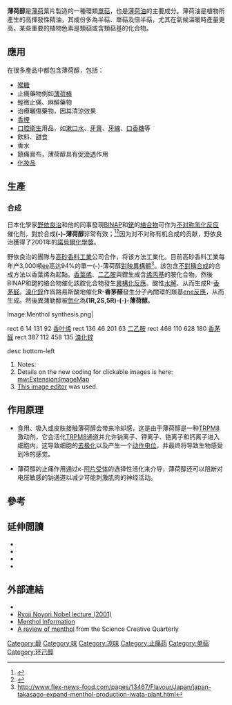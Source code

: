 {{Chembox
|   Name = 薄荷醇 (Menthol)
|   ImageFileL1 = Menthol_skeletal.svg
|   ImageSizeL1 = 100px
|   ImageNameL1 = (-)-薄荷醇
|   ImageFileR1 = Menthol-from-xtal-1999-3D-balls.png
|   ImageSizeR1 = 120px
|   ImageNameR1 = (-)-薄荷醇
|   IUPACName = (1R,2S,5R)-2-isopropyl- 5-methylcyclohexanol
|   OtherNames = 
| Section1 = {{Chembox Identifiers
| CASNo = 89-78-1
| CASNo_Comment =  (racemic)

| CASNo_Ref = {{cascite|changed|CAS}}
| CASNo1 = 2216-51-5
| CASNo1_Comment =  (chiral)

| CASNo1_Ref = {{cascite|changed|CAS}}
|    SMILES  =  CC1CCC(C(C1)O)C(C)C
|    RTECS  =  OT0350000, 外消旋
  |  IUPHAR_ligand  =  2430
|  ChemSpiderID_Ref  = {{chemspidercite|correct|chemspider}}|  ChEBI_Ref  = {{ebicite|correct|EBI}}|  ChEBI  =  15409
|  DrugBank_Ref  = {{drugbankcite|correct|drugbank}}|  DrugBank  =  DB00825
|  ChemSpiderID  =  15803
|  ChEMBL_Ref  = {{ebicite|correct|EBI}}|  ChEMBL  =  470670
|  SMILES1  =  O[C@H]1[C@H](C(C)C)CC[C@@H](C)C1
|  UNII_Ref  = {{fdacite|changed|FDA}}|  UNII  =  BZ1R15MTK7
|  UNII_Comment  =  (chiral)
|  UNII1_Ref  = {{fdacite|changed|FDA}}|  UNII1  =  YS08XHA860
|  PubChem  =  16666
|  UNII1_Comment  =  (racemic)
|  StdInChI_Ref  = {{stdinchicite|correct|chemspider}}|  StdInChI  =  1S/C10H20O/c1-7(2)9-5-4-8(3)6-10(9)11/h7-11H,4-6H2,1-3H3/t8-,9+,10-/m1/s1
|  StdInChIKey_Ref  = {{stdinchicite|correct|chemspider}}|  StdInChIKey  =  NOOLISFMXDJSKH-KXUCPTDWSA-N
|  InChI  =  1S/C10H20O/c1-7(2)9-5-4-8(3)6-10(9)11/h7-11H,4-6H2,1-3H3/t8-,9+,10-/m1/s1
|  InChIKey1  =  NOOLISFMXDJSKH-KXUCPTDWSA-N

}}
| Section2 = {{Chembox Properties
|   Formula = C<sub>10</sub>H<sub>20</sub>O
|   MolarMass = 156.27 
|   Appearance = 白色或无色晶体
|   Density = 0.890 g·cm<sup>−3</sup> (固)<br /> (外消旋或(−)-异构体)
|   Solubility = 微溶 (−)-异构体
|   MeltingPt = 36–38 °C (311 K) 外消旋<br /> 42–45 °C (318 K), (−)-异构体 (α)<br />35-33-31 °C, (−)-异构体
|   BoilingPt = 212 °C (485 K)
  }}
| Section7 = {{Chembox Hazards
|   ExternalMSDS = [[External_MSDS|External MSDS]]
|   MainHazards = 刺激性<br />可燃
|   FlashPt = 93 °C
|   RPhrases = {{R37/38}}-{{R41}}
|   SPhrases = {{S26}}-{{S36}}
}}
| Section8 = {{Chembox Related
|   Function = [[醇|醇]]
|   OtherFunctn = [[环己醇|环己醇]]，[[胡薄荷醇|胡薄荷醇]]，[[二氢香芹醇|二氢香芹醇]]，[[胡椒醇|胡椒醇]]
|   OtherCpds = [[薄荷酮|薄荷酮]]，[[薄荷烯|薄荷烯]]，[[百里酚|百里酚]]，''p''-[[对撒花烃|对撒花烃]]，[[香茅醛|香茅醛]]}}
}}

'''薄荷醇'''是[[薄荷|薄荷]]葉片製造的一種環類[[單萜|單萜]]，也是[[薄荷油|薄荷油]]的主要成分。薄荷油是植物所產生的高揮發性精油，其成份多為半萜、單萜及倍半萜，尤其在氣候溫暖時產量更高。某些重要的植物色素是類萜或含類萜基的化合物。

== 應用 ==
在很多產品中都包含薄荷醇，包括：
* [[喉糖|喉糖]]
* 止癢藥物例如[[薄荷棒|薄荷棒]]
* 輕微止痛、麻醉藥物
* 治療曬傷藥物，因其清涼效果
* [[香煙|香煙]]
* [[口腔衛生|口腔衛生]]用品，如[[漱口水|漱口水]]、[[牙膏|牙膏]]、[[牙線|牙線]]、[[口香糖|口香糖]]等
* 飲料、甜食
* 香水
* 鎮痛膏布，薄荷醇具有促[[滲透|滲透]]作用
* [[化妝品|化妝品]]

== 生產 ==
===合成===
日本化學家[[野依良治|野依良治]]和他的同事發現[[BINAP|BINAP]]和[[銠|銠]]的[[絡合物|絡合物]]可作为[[不对称氢化反应|不对称氢化反应]]催化剂，對於合成'''(-)-薄荷醇'''非常有效；<ref>
{{cite journal |last=Akutagawa |first=S |year=1992 |title=A practical synthesis of (-)-menthol with the Rh-BINAP catalyst |journal= [[Chirality_Ind.|Chirality Ind.]] |pages=313−323}}</ref><ref>
{{cite journal |last=Kumobayashi |first=Hidenori |coauthors=Sayo, Noboru; Akutagawa, Susumu; Sakaguchi, Toshiaki; and Tsuruta, Haruki |year=1997 |title=Industrial asymmetric synthesis by use of metal-BINAP catalysts |journal= [[Nippon_Kagaku_Kaishi|Nippon Kagaku Kaishi]] |volume=12 |pages=835−846}}</ref>因为对不对称有机合成的贡献，野依良治獲得了2001年的[[諾貝爾化學獎|諾貝爾化學獎]]。

野依良治的團隊与[[高砂香料工業|高砂香料工業]]公司合作，将该方法工業化。目前高砂香料工業每年产3,000噸[[對映體過量百分數|ee]]高达94%的單一(-)-薄荷醇[[對映異構體|對映異構體]]<ref>http://www.flex-news-food.com/pages/13467/Flavour/Japan/japan-takasago-expand-menthol-production-iwata-plant.html</ref>。該包含[[不對稱合成|不對稱合成]]的合成方法以香葉烯為起點。[[香葉烯|香葉烯]]、[[二乙胺|二乙胺]]與鋰生成含[[烯丙基|烯丙基]]的胺化合物。然後BINAP和銠的絡合物催化該胺化合物發生[[異構化反應|異構化反應]]、酸性[[水解|水解]]、从而生成R-[[香茅醛|香茅醛]]。[[溴化鋅|溴化鋅]]作爲路易斯酸地催化'''R-香茅醛'''發生分子內關環的羰基[[ene反應|ene反應]]，从而生成{{link-de|異蒲勒醇|Isopulegol}}。然後異蒲勒醇被[[氫化|氫化]]為'''(1R,2S,5R)-(-)-薄荷醇'''。

<imagemap>
Image:Menthol synthesis.png|

rect 6 14 131 92 [[香叶烯|香叶烯]]
rect 136 46 201 63 [[二乙胺|二乙胺]]
rect 468 110 628 180 [[香茅醛|香茅醛]]
rect 387 112 458 135 [[溴化锌|溴化锌]]

desc bottom-left
#Notes:
#Details on the new coding for clickable images is here: [[mw:Extension:ImageMap|mw:Extension:ImageMap]]
#[https://web.archive.org/web/20080327003154/http://tools.wikimedia.de/~dapete/ImageMapEdit/ImageMapEdit.html?en This image editor] was used.
</imagemap>

== 作用原理 ==
* 食用、吸入或皮肤接触薄荷醇会带来冷却感，这是由于薄荷醇是一种[[TRPM8|TRPM8]]激动剂，它会活化[[TRPM8|TRPM8]]通道并允许钠离子、钾离子、铯离子和钙离子进入细胞内，这导致细胞的[[去极化|去极化]]以及产生一个[[动作电位|动作电位]]，并最终将导致生物感受到冷的感觉。

* 薄荷醇的止痛作用通过κ-[[阿片受体|阿片受体]]的选择性活化来介导，薄荷醇还可以阻断对电压敏感的钠通道以减少可能刺激肌肉的神经活动。

==參考==
{{reflist}}

==延伸閲讀==
{{refbegin|2}}
* {{cite book|first1=E. E.|last1=Turner|first2=M. M.|last2=Harris|title=Organic Chemistry|publisher=Longmans, Green & Co.|location=London|date=1952}}
* {{cite book|title=Handbook of Chemistry and Physics|edition=71st|publisher=CRC Press|location=Ann Arbor, MI|date=1990}}
* {{cite book|title=The Merck Index|edition=7th|publisher=Merck & Co|location=Rahway, NJ|date=1960}}
* {{cite journal|title="Aroma Chemical Profile: Menthol"|journal=Perfumer & Flavorist|date=2007|volume=32|issue=12|pages=38–47}}
{{refend}}

==外部連結==
{{commons|Menthol|Menthol}}
* {{cite journal |last=Colacot |first=T. J. |title=2001 Nobel Prize in Chemistry: Timely recognition for rhodium, ruthenium and osmium-catalysed chiral reactions |journal=Platinum Metals Rev. |date=2002-04-01 |volume=46 |issue=2 |pages=82–83 |url=http://www.ingentaconnect.com/content/matthey/pmr/2002/00000046/00000002/art00011 |access-date=2020-01-27 |archive-date=2020-09-15 |archive-url=https://web.archive.org/web/20200915095010/https://www.ingentaconnect.com/content/matthey/pmr/2002/00000046/00000002/art00011 |dead-url=no }}
* [http://nobelprize.org/chemistry/laureates/2001/noyori-lecture.pdf Ryoji Noyori Nobel lecture (2001)] {{Wayback|url=http://nobelprize.org/chemistry/laureates/2001/noyori-lecture.pdf |date=20080906225252 }}
* [http://www.leffingwell.com/menthol1/menthinfo.htm Menthol Information] {{Wayback|url=http://www.leffingwell.com/menthol1/menthinfo.htm |date=20200130214014 }}
* [http://www.scq.ubc.ca/?p=193 A review of menthol] {{Wayback|url=http://www.scq.ubc.ca/?p=193 |date=20071012160135 }} from the Science Creative Quarterly

{{通道阻滞剂}}

{{Authority control}}
[[Category:醇|Category:醇]]
[[Category:味|Category:味]]
[[Category:凉味|Category:凉味]]
[[Category:止痛药|Category:止痛药]]
[[Category:单萜|Category:单萜]]
[[Category:环己醇|Category:环己醇]]